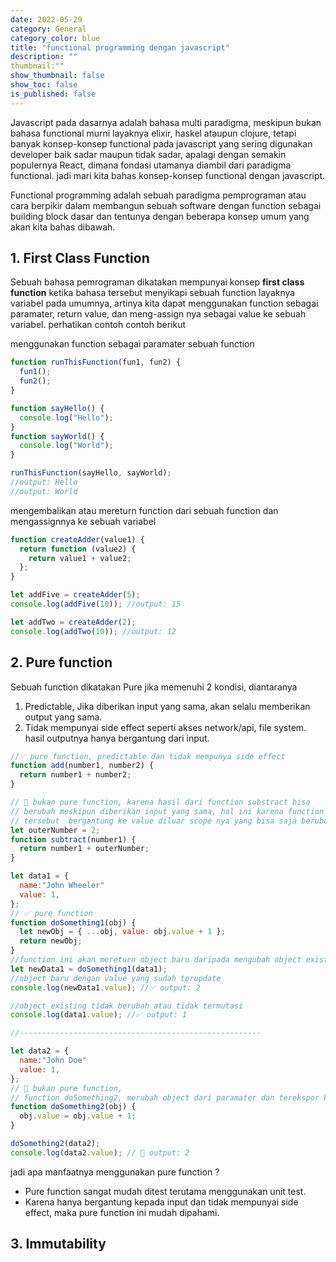 ```yaml
---
date: 2022-05-29
category: General
category_color: blue
title: "functional programming dengan javascript"
description: ""
thumbnail:""
show_thumbnail: false
show_toc: false
is_published: false
---
```


Javascript pada dasarnya adalah bahasa multi paradigma, meskipun bukan bahasa functional murni layaknya elixir, haskel ataupun clojure, tetapi banyak konsep-konsep functional pada javascript yang sering digunakan developer baik sadar maupun tidak sadar, apalagi dengan semakin populernya React, dimana fondasi utamanya diambil dari paradigma functional. jadi mari kita bahas konsep-konsep functional dengan javascript.

Functional programming adalah sebuah paradigma pemprograman atau cara berpikir dalam membangun sebuah software dengan function sebagai building block dasar dan tentunya dengan beberapa konsep umum yang akan kita bahas dibawah.

## 1. First Class Function

Sebuah bahasa pemrograman dikatakan mempunyai konsep **first class function** ketika bahasa tersebut menyikapi sebuah function layaknya variabel pada umumnya, artinya kita dapat menggunakan function sebagai paramater, return value, dan meng-assign nya sebagai value ke sebuah variabel. perhatikan contoh contoh berikut

menggunakan function sebagai paramater sebuah function

```javascript
function runThisFunction(fun1, fun2) {
  fun1();
  fun2();
}

function sayHello() {
  console.log("Hello");
}
function sayWorld() {
  console.log("World");
}

runThisFunction(sayHello, sayWorld);
//output: Hello
//output: World
```

mengembalikan atau mereturn function dari sebuah function dan mengassignnya ke sebuah variabel

```javascript
function createAdder(value1) {
  return function (value2) {
    return value1 + value2;
  };
}

let addFive = createAdder(5);
console.log(addFive(10)); //output: 15

let addTwo = createAdder(2);
console.log(addTwo(10)); //output: 12
```

## 2. Pure function

Sebuah function dikatakan Pure jika memenuhi 2 kondisi, diantaranya

1. Predictable, Jika diberikan input yang sama, akan selalu memberikan output yang sama.
2. Tidak mempunyai side effect seperti akses network/api, file system. hasil outputnya hanya bergantung dari input.

```javascript
//✅ pure function, predictable dan tidak mempunya side effect
function add(number1, number2) {
  return number1 + number2;
}

// 🔴 bukan pure function, karena hasil dari function substract bisa
// berubah meskipun diberikan input yang sama, hal ini karena function
// tersebut  bergantung ke value diluar scope nya yang bisa saja berubah sewaktu-waktu (side effect)
let outerNumber = 2;
function subtract(number1) {
  return number1 + outerNumber;
}
```


```javascript
let data1 = {
  name:"John Wheeler"
  value: 1,
};
// ✅ pure function
function doSomething1(obj) {
  let newObj = { ...obj, value: obj.value + 1 };
  return newObj;
}
//function ini akan mereturn object baru daripada mengubah object existing
let newData1 = doSomething1(data1);
//object baru dengan value yang sudah terupdate
console.log(newData1.value); //✅ output: 2

//object existing tidak berubah atau tidak termutasi
console.log(data1.value); //✅ output: 1

//------------------------------------------------------

let data2 = {
  name:"John Doe"
  value: 1,
};
// 🔴 bukan pure function, 
// function doSomething2, merubah object dari paramater dan terekspor keluar perubahanya
function doSomething2(obj) {
  obj.value = obj.value + 1;
}

doSomething2(data2);
console.log(data2.value); // 🔴 output: 2

```
jadi apa manfaatnya menggunakan pure function ?

- Pure function sangat mudah ditest terutama menggunakan unit test.
- Karena hanya bergantung kepada input dan tidak mempunyai side effect, maka pure function ini mudah dipahami.

## 3. Immutability
